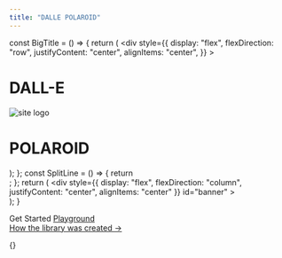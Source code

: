 ```yaml
---
title: "DALLE POLAROID"
---
```



<Head>
  <link rel="icon" href="/logo.png" />
</Head>

  const BigTitle = () => {
    return (
      <div
        style={{
          display: "flex",
          flexDirection: "row",
          justifyContent: "center",
          alignItems: "center",
        }}
      >
        <h1>DALL-E</h1>
        <img
          id="banner-logo"
          src="/logo.png"
          alt="site logo"
          width={100}
          height={100}
        />
        <h1>POLAROID</h1>
      </div>
    );
  };
  const SplitLine = () => {
    return <div className="split-line" />;
  };
  return (
    <div
      style={{
        display: "flex",
        flexDirection: "column",
        justifyContent: "center",
        alignItems: "center"
      }}
      id="banner"
    >
      <BigTitle />
      <SplitLine />
    </div>
  );
}

<Banner />


<div style={{ textAlign: "center" }}>
  <div className="inline-flex justify-center cta-container">
    <Link href="/docs">
      <a className="cta" draggable="false">
        Get Started
      </a>
    </Link>
    <a
      href="https://cobe-playground.vercel.app"
      className="cta"
      draggable="false"
    >
      Playground
    </a>
  </div>
  <div style={{ marginTop: "2rem" }} />
  <a
    href="#"
    target="_blank"
    style={{
      color: "inherit",
      opacity: 0.5,
      fontSize: 14,
    }}
  >
    How the library was created →
  </a>
</div>

{<style jsx global>{`
  main {
    display: flex;
    flex-direction: column;
    align-items: center;
    justify-content: center;
  }  
`}</style>}